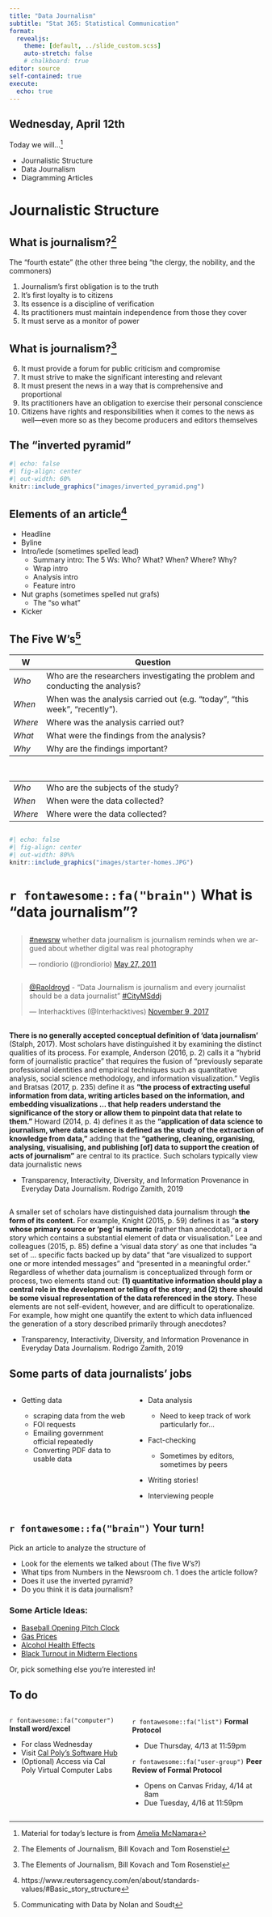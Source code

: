 ```yaml
---
title: "Data Journalism"
subtitle: "Stat 365: Statistical Communication"
format: 
  revealjs:
    theme: [default, ../slide_custom.scss]
    auto-stretch: false
    # chalkboard: true
editor: source
self-contained: true
execute:
  echo: true
---
```


## Wednesday, April 12th

Today we will...[^1]

[^1]: Material for today's lecture is from [Amelia McNamara](https://www.amelia.mn/STAT336/index.html)

-   Journalistic Structure
-   Data Journalism
-   Diagramming Articles

# Journalistic Structure

## What is journalism?[^2]

[^2]: The Elements of Journalism, Bill Kovach and Tom Rosenstiel

The "fourth estate" (the other three being "the clergy, the nobility, and the commoners)

1.  Journalism's first obligation is to the truth
2.  It's first loyalty is to citizens
3.  Its essence is a discipline of verification
4.  Its practitioners must maintain independence from those they cover
5.  It must serve as a monitor of power

## What is journalism?[^3]

[^3]: The Elements of Journalism, Bill Kovach and Tom Rosenstiel

6.  It must provide a forum for public criticism and compromise
7.  It must strive to make the significant interesting and relevant
8.  It must present the news in a way that is comprehensive and proportional
9.  Its practitioners have an obligation to exercise their personal conscience
10. Citizens have rights and responsibilities when it comes to the news as well---even more so as they become producers and editors themselves

## The "inverted pyramid"

```r
#| echo: false
#| fig-align: center
#| out-width: 60%
knitr::include_graphics("images/inverted_pyramid.png")
```

## Elements of an article[^4]

[^4]: https://www.reutersagency.com/en/about/standards-values/#Basic_story_structure

-   Headline
-   Byline
-   Intro/lede (sometimes spelled lead)
    -   Summary intro: The 5 Ws: Who? What? When? Where? Why?
    -   Wrap intro
    -   Analysis intro
    -   Feature intro
-   Nut graphs (sometimes spelled nut grafs)
    -   The "so what"
-   Kicker

## The Five W's^[Communicating with Data by Nolan and Soudt]

| W       | Question                                                                       |
|---------|--------------------------------------------------------------------------------|
| *Who*   | Who are the researchers investigating the problem and conducting the analysis? |
| *When*  | When was the analysis carried out (e.g. "today", "this week", "recently").     |
| *Where* | Where was the analysis carried out?                                            |
| *What*  | What were the findings from the analysis?                                      |
| *Why*   | Why are the findings important?                                                |

<br>

|         |                                                                                |
|---------|--------------------------------------------------------------------------------|
| *Who*   | Who are the subjects of the study?                                             |
| *When*  | When were the data collected?                                                  |
| *Where* | Where were the data collected?                                                 |

## 

```r
#| echo: false
#| fig-align: center
#| out-width: 80%%
knitr::include_graphics("images/starter-homes.JPG")
```

# `r fontawesome::fa("brain")` What is "data journalism"?

##

<blockquote class="twitter-tweet"><p lang="en" dir="ltr"><a href="https://twitter.com/hashtag/newsrw?src=hash&amp;ref_src=twsrc%5Etfw">#newsrw</a> whether data journalism is journalism reminds when we argued about whether digital was real photography</p>&mdash; rondiorio (@rondiorio) <a href="https://twitter.com/rondiorio/status/74050318903676928?ref_src=twsrc%5Etfw">May 27, 2011</a></blockquote> <script async src="https://platform.twitter.com/widgets.js" charset="utf-8"></script>

##

<blockquote class="twitter-tweet"><p lang="en" dir="ltr"><a href="https://twitter.com/Raoldroyd?ref_src=twsrc%5Etfw">@Raoldroyd</a> - “Data Journalism is journalism and every journalist should be a data journalist” <a href="https://twitter.com/hashtag/CityMSddj?src=hash&amp;ref_src=twsrc%5Etfw">#CityMSddj</a></p>&mdash; Interhacktives (@Interhacktives) <a href="https://twitter.com/Interhacktives/status/928696491618832384?ref_src=twsrc%5Etfw">November 9, 2017</a></blockquote> <script async src="https://platform.twitter.com/widgets.js" charset="utf-8"></script>

## 

**There is no generally accepted conceptual definition of 'data journalism'** (Stalph, 2017). Most scholars have distinguished it by examining the distinct qualities of its process. For example, Anderson (2016, p. 2) calls it a "hybrid form of journalistic practice" that requires the fusion of "previously separate professional identities and empirical techniques such as quantitative analysis, social science methodology, and information visualization." Veglis and Bratsas (2017, p. 235) define it as **"the process of extracting useful information from data, writing articles based on the information, and embedding visualizations ... that help readers understand the significance of the story or allow them to pinpoint data that relate to them."** Howard (2014, p. 4) defines it as the **"application of data science to journalism, where data science is defined as the study of the extraction of knowledge from data,"** adding that the **"gathering, cleaning, organising, analysing, visualising, and publishing \[of\] data to support the creation of acts of journalism"** are central to its practice. Such scholars typically view data journalistic news

-   Transparency, Interactivity, Diversity, and Information Provenance in Everyday Data Journalism. Rodrigo Zamith, 2019

##

A smaller set of scholars have distinguished data journalism through **the form of its content.** For example, Knight (2015, p. 59) defines it as “**a story whose primary source or ‘peg’ is numeric** (rather than anecdotal), or a story which contains a substantial element of data or visualisation.” Lee and colleagues (2015, p. 85) define a ‘visual data story’ as one that includes “a set of … specific facts backed up by data” that “are visualized to support one or more intended messages” and “presented in a meaningful order.” Regardless of whether data journalism is conceptualized through form or process, two elements stand out: **(1) quantitative information should play a central role in the development or telling of the story; and (2) there should be some visual representation of the data referenced in the story.** These elements are not self-evident, however, and are difficult to operationalize. For example, how might one quantify the extent to which data influenced the generation of a story described primarily through anecdotes?

-   Transparency, Interactivity, Diversity, and Information Provenance in Everyday Data Journalism. Rodrigo Zamith, 2019

## Some parts of data journalists' jobs

::: columns
::: column
-   Getting data

    -   scraping data from the web
    -   FOI requests
    -   Emailing government official repeatedly
    -   Converting PDF data to usable data
:::

::: column
-   Data analysis

    -   Need to keep track of work particularly for...

-   Fact-checking

    -   Sometimes by editors, sometimes by peers

-   Writing stories!

-   Interviewing people
:::
:::

## `r fontawesome::fa("brain")` Your turn!

Pick an article to analyze the structure of

-   Look for the elements we talked about (The five W's?)
-   What tips from Numbers in the Newsroom ch. 1 does the article follow?
-   Does it use the inverted pyramid?
-   Do you think it is data journalism?

::: callout-note
### Some Article Ideas:

-   [Baseball Opening Pitch Clock](https://www.nytimes.com/2023/03/30/upshot/baseball-opening-pitch-clock.html)
-   [Gas Prices](https://www.nytimes.com/2022/10/25/upshot/gas-prices-biden-midterms.html)
-   [Alcohol Health Effects](https://www.nytimes.com/2023/04/04/health/alcohol-health-effects.html)
-   [Black Turnout in Midterm Elections](https://www.nytimes.com/2022/11/30/upshot/midterms-election-black-turnout.html)

Or, pick something else you're interested in!
:::

## To do

:::: columns
::: column

`r fontawesome::fa("computer")` **Install word/excel**

- For class Wednesday
- Visit [Cal Poly's Software Hub](https://tech.calpoly.edu/services/software-downloads)
- (Optional) Access via Cal Poly Virtual Computer Labs

:::
::: column

`r fontawesome::fa("list")` **Formal Protocol**

-   Due Thursday, 4/13 at 11:59pm

`r fontawesome::fa("user-group")` **Peer Review of Formal Protocol**

-   Opens on Canvas Friday, 4/14 at 8am
-   Due Tuesday, 4/16 at 11:59pm

:::
::::
